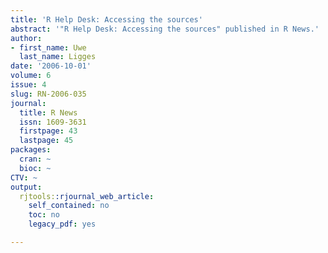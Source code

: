 ```yaml
---
title: 'R Help Desk: Accessing the sources'
abstract: '"R Help Desk: Accessing the sources" published in R News.'
author:
- first_name: Uwe
  last_name: Ligges
date: '2006-10-01'
volume: 6
issue: 4
slug: RN-2006-035
journal:
  title: R News
  issn: 1609-3631
  firstpage: 43
  lastpage: 45
packages:
  cran: ~
  bioc: ~
CTV: ~
output:
  rjtools::rjournal_web_article:
    self_contained: no
    toc: no
    legacy_pdf: yes

---
```

